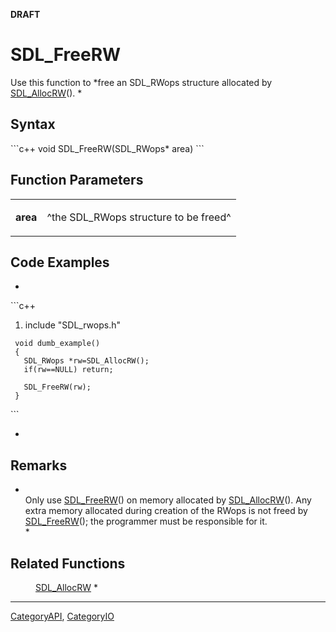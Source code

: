 <!-- pragma section-numbers off -->
<!-- pragma disable-camelcase -->
'''DRAFT'''

= SDL_FreeRW =
Use this function to *free an SDL_RWops structure allocated by [[SDL_AllocRW]](). *


== Syntax ==
```c++
void SDL_FreeRW(SDL_RWops* area)
```

== Function Parameters ==
{|
|'''area'''
|^the SDL_RWops structure to be freed^
|}

== Code Examples ==
*
```c++
#include "SDL_rwops.h"

  void dumb_example()
  {
    SDL_RWops *rw=SDL_AllocRW();
    if(rw==NULL) return;

    SDL_FreeRW(rw);
  }
```
*

== Remarks ==
*<br/>Only use [[SDL_FreeRW]]() on memory allocated by [[SDL_AllocRW]]().  Any extra memory allocated during creation of the RWops is not freed by [[SDL_FreeRW]](); the programmer must be responsible for it. <br/>*

== Related Functions ==
:[[SDL_AllocRW]] *

----
[[CategoryAPI]], [[CategoryIO]]
